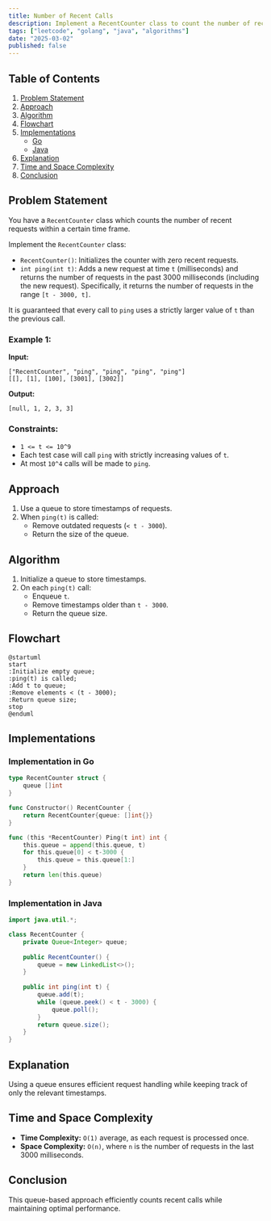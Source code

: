 ```yaml
---
title: Number of Recent Calls
description: Implement a RecentCounter class to count the number of recent requests within a time frame. Includes Go and Java implementations.
tags: ["leetcode", "golang", "java", "algorithms"]
date: "2025-03-02"
published: false
---
```


## Table of Contents

1. [Problem Statement](#problem-statement)
2. [Approach](#approach)
3. [Algorithm](#algorithm)
4. [Flowchart](#flowchart)
5. [Implementations](#implementations)
   - [Go](#implementation-in-go)
   - [Java](#implementation-in-java)
6. [Explanation](#explanation)
7. [Time and Space Complexity](#time-and-space-complexity)
8. [Conclusion](#conclusion)

## Problem Statement


You have a `RecentCounter` class which counts the number of recent requests within a certain time frame.

Implement the `RecentCounter` class:

- `RecentCounter()`: Initializes the counter with zero recent requests.
- `int ping(int t)`: Adds a new request at time `t` (milliseconds) and returns the number of requests in the past 3000 milliseconds (including the new request). Specifically, it returns the number of requests in the range `[t - 3000, t]`.

It is guaranteed that every call to `ping` uses a strictly larger value of `t` than the previous call.

### Example 1:

**Input:**
```
["RecentCounter", "ping", "ping", "ping", "ping"]
[[], [1], [100], [3001], [3002]]
```
**Output:**
```
[null, 1, 2, 3, 3]
```

### Constraints:

- `1 <= t <= 10^9`
- Each test case will call `ping` with strictly increasing values of `t`.
- At most `10^4` calls will be made to `ping`.

## Approach

1. Use a queue to store timestamps of requests.
2. When `ping(t)` is called:
   - Remove outdated requests (`< t - 3000`).
   - Return the size of the queue.

## Algorithm

1. Initialize a queue to store timestamps.
2. On each `ping(t)` call:
   - Enqueue `t`.
   - Remove timestamps older than `t - 3000`.
   - Return the queue size.

## Flowchart

```plantuml
@startuml
start
:Initialize empty queue;
:ping(t) is called;
:Add t to queue;
:Remove elements < (t - 3000);
:Return queue size;
stop
@enduml
```

## Implementations

### Implementation in Go

```go
type RecentCounter struct {
    queue []int
}

func Constructor() RecentCounter {
    return RecentCounter{queue: []int{}}
}

func (this *RecentCounter) Ping(t int) int {
    this.queue = append(this.queue, t)
    for this.queue[0] < t-3000 {
        this.queue = this.queue[1:]
    }
    return len(this.queue)
}
```

### Implementation in Java

```java
import java.util.*;

class RecentCounter {
    private Queue<Integer> queue;
    
    public RecentCounter() {
        queue = new LinkedList<>();
    }
    
    public int ping(int t) {
        queue.add(t);
        while (queue.peek() < t - 3000) {
            queue.poll();
        }
        return queue.size();
    }
}
```

## Explanation

Using a queue ensures efficient request handling while keeping track of only the relevant timestamps.

## Time and Space Complexity

- **Time Complexity:** `O(1)` average, as each request is processed once.
- **Space Complexity:** `O(n)`, where `n` is the number of requests in the last 3000 milliseconds.

## Conclusion

This queue-based approach efficiently counts recent calls while maintaining optimal performance.

